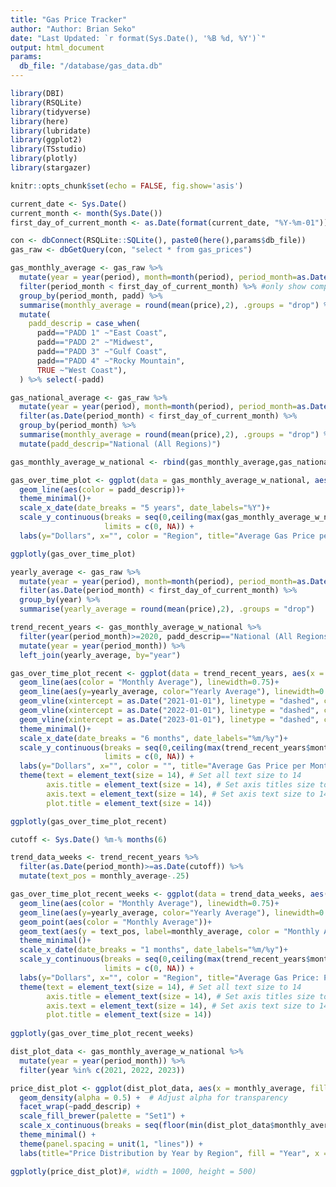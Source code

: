 ```yaml
---
title: "Gas Price Tracker"
author: "Author: Brian Seko"
date: "Last Updated: `r format(Sys.Date(), '%B %d, %Y')`"
output: html_document
params:
  db_file: "/database/gas_data.db"
---
```


<style>
body {
  text-align: left;
}
.main-container {
  margin-left: auto;
  margin-right: 500px;
  max-width: 1000px; /* Adjust as needed */
}
</style>

```r
library(DBI)
library(RSQLite) 
library(tidyverse)
library(here)
library(lubridate)
library(ggplot2)
library(TSstudio)
library(plotly)
library(stargazer)

knitr::opts_chunk$set(echo = FALSE, fig.show='asis')

current_date <- Sys.Date()
current_month <- month(Sys.Date())
first_day_of_current_month <- as.Date(format(current_date, "%Y-%m-01"))
```

```r
con <- dbConnect(RSQLite::SQLite(), paste0(here(),params$db_file))
gas_raw <- dbGetQuery(con, "select * from gas_prices")
```

```r
gas_monthly_average <- gas_raw %>% 
  mutate(year = year(period), month=month(period), period_month=as.Date(paste0(year,"-", month, "-01"))) %>% 
  filter(period_month < first_day_of_current_month) %>% #only show complete months
  group_by(period_month, padd) %>% 
  summarise(monthly_average = round(mean(price),2), .groups = "drop") %>% 
  mutate(
    padd_descrip = case_when(
      padd=="PADD 1" ~"East Coast",
      padd=="PADD 2" ~"Midwest", 
      padd=="PADD 3" ~"Gulf Coast",
      padd=="PADD 4" ~"Rocky Mountain",
      TRUE ~"West Coast"),
  ) %>% select(-padd)

gas_national_average <- gas_raw %>% 
  mutate(year = year(period), month=month(period), period_month=as.Date(paste0(year,"-", month, "-01"))) %>% 
  filter(as.Date(period_month) < first_day_of_current_month) %>% 
  group_by(period_month) %>% 
  summarise(monthly_average = round(mean(price),2), .groups = "drop") %>% 
  mutate(padd_descrip="National (All Regions)")

gas_monthly_average_w_national <- rbind(gas_monthly_average,gas_national_average)
```

```r
gas_over_time_plot <- ggplot(data = gas_monthly_average_w_national, aes(x = period_month, y=monthly_average))+
  geom_line(aes(color = padd_descrip))+
  theme_minimal()+
  scale_x_date(date_breaks = "5 years", date_labels="%Y")+
  scale_y_continuous(breaks = seq(0,ceiling(max(gas_monthly_average_w_national$monthly_average)), by = 1),
                     limits = c(0, NA)) +
  labs(y="Dollars", x="", color = "Region", title="Average Gas Price per Month")

ggplotly(gas_over_time_plot)
```

```r
yearly_average <- gas_raw %>% 
  mutate(year = year(period), month=month(period), period_month=as.Date(paste0(year,"-", month, "-01"))) %>% 
  filter(as.Date(period_month) < first_day_of_current_month) %>% 
  group_by(year) %>% 
  summarise(yearly_average = round(mean(price),2), .groups = "drop")

trend_recent_years <- gas_monthly_average_w_national %>% 
  filter(year(period_month)>=2020, padd_descrip=="National (All Regions)") %>% 
  mutate(year = year(period_month)) %>% 
  left_join(yearly_average, by="year")

gas_over_time_plot_recent <- ggplot(data = trend_recent_years, aes(x = period_month, y=monthly_average))+
  geom_line(aes(color = "Monthly Average"), linewidth=0.75)+
  geom_line(aes(y=yearly_average, color="Yearly Average"), linewidth=0.75)+
  geom_vline(xintercept = as.Date("2021-01-01"), linetype = "dashed", color = "blue") +
  geom_vline(xintercept = as.Date("2022-01-01"), linetype = "dashed", color = "blue") +
  geom_vline(xintercept = as.Date("2023-01-01"), linetype = "dashed", color = "blue") +
  theme_minimal()+
  scale_x_date(date_breaks = "6 months", date_labels="%m/%y")+
  scale_y_continuous(breaks = seq(0,ceiling(max(trend_recent_years$monthly_average)), by = 1),
                     limits = c(0, NA)) +
  labs(y="Dollars", x="", color = "", title="Average Gas Price per Month: 2020-YTD")+
  theme(text = element_text(size = 14), # Set all text size to 14
        axis.title = element_text(size = 14), # Set axis titles size to 14
        axis.text = element_text(size = 14), # Set axis text size to 14
        plot.title = element_text(size = 14))

ggplotly(gas_over_time_plot_recent)
```

```r

cutoff <- Sys.Date() %m-% months(6)

trend_data_weeks <- trend_recent_years %>% 
  filter(as.Date(period_month)>=as.Date(cutoff)) %>% 
  mutate(text_pos = monthly_average-.25)

gas_over_time_plot_recent_weeks <- ggplot(data = trend_data_weeks, aes(x = as.Date(period_month), y=monthly_average))+
  geom_line(aes(color = "Monthly Average"), linewidth=0.75)+
  geom_line(aes(y=yearly_average, color="Yearly Average"), linewidth=0.75)+
  geom_point(aes(color = "Monthly Average"))+
  geom_text(aes(y = text_pos, label=monthly_average, color = "Monthly Average"), vjust=1.5, show.legend = FALSE)+
  theme_minimal()+
  scale_x_date(date_breaks = "1 months", date_labels="%m/%y")+
  scale_y_continuous(breaks = seq(0,ceiling(max(trend_recent_years$monthly_average)), by = 1),
                     limits = c(0, NA)) +
  labs(y="Dollars", x="", color = "Region", title="Average Gas Price: Past 6 Months")+
  theme(text = element_text(size = 14), # Set all text size to 14
        axis.title = element_text(size = 14), # Set axis titles size to 14
        axis.text = element_text(size = 14), # Set axis text size to 14
        plot.title = element_text(size = 14))
  
ggplotly(gas_over_time_plot_recent_weeks)
```

```r
dist_plot_data <- gas_monthly_average_w_national %>%
  mutate(year = year(period_month)) %>%
  filter(year %in% c(2021, 2022, 2023))

price_dist_plot <- ggplot(dist_plot_data, aes(x = monthly_average, fill = as.factor(year))) +
  geom_density(alpha = 0.5) +  # Adjust alpha for transparency
  facet_wrap(~padd_descrip) +
  scale_fill_brewer(palette = "Set1") +
  scale_x_continuous(breaks = seq(floor(min(dist_plot_data$monthly_average)), ceiling(max(dist_plot_data$monthly_average)), by = 0.5)) +
  theme_minimal() +
  theme(panel.spacing = unit(1, "lines")) +
  labs(title="Price Distribution by Year by Region", fill = "Year", x = "Monthly Average", y = "Density")

ggplotly(price_dist_plot)#, width = 1000, height = 500)
```
